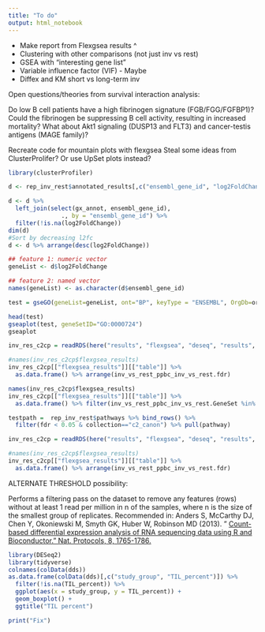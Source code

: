 ```yaml
---
title: "To do"
output: html_notebook
---
```


* Make report from Flexgsea results ^
* Clustering with other comparisons (not just inv vs rest)
* GSEA with "interesting gene list"
* Variable influence factor (VIF) - Maybe
* Diffex and KM short vs long-term inv

Open questions/theories from survival interaction analysis:

Do low B cell patients have a high fibrinogen signature (FGB/FGG/FGFBP1)? Could the fibrinogen be suppressing B cell activity, resulting in increased mortality?
What about Akt1 signaling (DUSP13 and FLT3) and cancer-testis antigens (MAGE family)?

Recreate code for mountain plots with flexgsea
Steal some ideas from ClusterProlifer?
Or use UpSet plots instead?
```r
library(clusterProfiler)

d <- rep_inv_rest$annotated_results[,c("ensembl_gene_id", "log2FoldChange")]

d <- d %>% 
  left_join(select(gx_annot, ensembl_gene_id),
               ., by = "ensembl_gene_id") %>%
  filter(!is.na(log2FoldChange))
dim(d)
#Sort by decreasing l2fc
d <- d %>% arrange(desc(log2FoldChange))

## feature 1: numeric vector
geneList <- d$log2FoldChange

## feature 2: named vector
names(geneList) <- as.character(d$ensembl_gene_id)

test = gseGO(geneList=geneList, ont="BP", keyType = "ENSEMBL", OrgDb=org.Hs.eg.db, verbose=T, nPerm = 5, pvalueCutoff = 1)

head(test)
gseaplot(test, geneSetID="GO:0000724")
gseaplot
```


```r
inv_res_c2cp = readRDS(here("results", "flexgsea", "deseq", "results", "inv_vs_rest_canonpath_c2_results_flexdeseq.Rds"))

#names(inv_res_c2cp$flexgsea_results)
inv_res_c2cp[["flexgsea_results"]][["table"]] %>%
  as.data.frame() %>% arrange(inv_vs_rest_ppbc_inv_vs_rest.fdr)


```
```r
names(inv_res_c2cp$flexgsea_results)
inv_res_c2cp[["flexgsea_results"]][["table"]] %>%
  as.data.frame() %>% filter(inv_vs_rest_ppbc_inv_vs_rest.GeneSet %in% testpath)
```



```r
testpath =  rep_inv_rest$pathways %>% bind_rows() %>%
  filter(fdr < 0.05 & collection=="c2_canon") %>% pull(pathway)
```

```r
inv_res_c2cp = readRDS(here("results", "flexgsea", "deseq", "results", "inv_vs_rest_canonpath_c2_results_flexdeseq.Rds"))

#names(inv_res_c2cp$flexgsea_results)
inv_res_c2cp[["flexgsea_results"]][["table"]] %>%
  as.data.frame() %>% arrange(inv_vs_rest_ppbc_inv_vs_rest.fdr)


```



ALTERNATE THRESHOLD possibility:

Performs a filtering pass on the dataset to remove any features (rows) without at least 1 read per million in n of the samples, where n is the size of the smallest group of replicates. Recommended in:
Anders S, McCarthy DJ, Chen Y, Okoniewski M, Smyth GK, Huber W, Robinson MD (2013). " [Count-based differential expression analysis of RNA sequencing data using R and Bioconductor." Nat. Protocols, 8, 1765-1786.](https://www.nature.com/articles/nprot.2013.099)

```r
library(DESeq2)
library(tidyverse)
colnames(colData(dds))
as.data.frame(colData(dds)[,c("study_group", "TIL_percent")]) %>% 
  filter(!is.na(TIL_percent)) %>%
  ggplot(aes(x = study_group, y = TIL_percent)) +
  geom_boxplot() +
  ggtitle("TIL percent")
```

```r
print("Fix")
```


